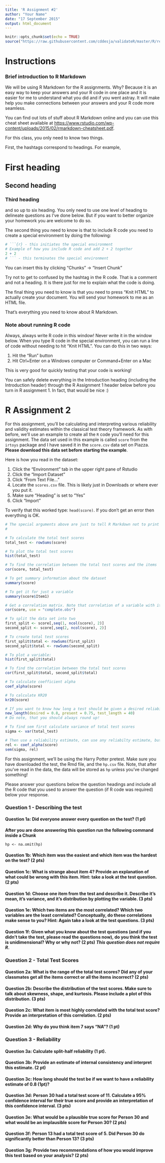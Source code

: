 ```yaml
---
title: 'R Assignment #2'
author: "Your Name"
date: "17 September 2015"
output: html_document
---
```


```r
knitr::opts_chunk$set(echo = TRUE)
source("https://raw.githubusercontent.com/cddesja/validateR/master/R/reliability.R")
```

# Instructions

### Brief introduction to R Markdown 

We will be using R Markdown for the R assignments. Why? Because it is an easy way to keep your answers and your R code in one place and it is easier for me to understand what you did and if you went astray. It will make help you make connections between your answers and your R code more seamless.

You can find out lots of stuff about R Markdown online and you can use this cheat sheet available at <https://www.rstudio.com/wp-content/uploads/2015/02/rmarkdown-cheatsheet.pdf>. 

For this class, you only need to know two things. 

First, the hashtags correspond to headings. For example,

# First heading
## Second heading
### Third heading

and so up to six heading. You only need to use one level of heading to delineate questions as I've done below. But if you want to better organize your homework you are welcome to do so.

The second thing you need to know is that to include R code you need to create a special environment by doing the following:

```r
# ```{r} - this initiates the special environment 
# Example of how you include R code and add 2 + 2 together
2 + 2
# ``` - this terminates the special environment
```

You can insert this by clicking "Chunks" -> "Insert Chunk"

Try not to get to confused by the hashtag in the R code. That is a comment and not a heading. It is there just for me to explain what the code is doing. 


The final thing you need to know is that you need to press "Knit HTML" to actually create your document. You will send your homework to me as an HTML file.

That's everything you need to know about R Markdown. 

### Note about running R code
Always, always write R code in this window! Never write it in the window below. When you type R code in the special environment, you can run a line of code without needing to hit "Knit HTML". You can do this in two ways:

1. Hit the "Run" button
2. Hit Ctrl+Enter on a Windows computer or Command+Enter on a Mac

This is very good for quickly testing that your code is working!

You can safely delete everything in the Introduction heading (including the Introduction header) through the R Assignment 1 header below before you turn in R assignment 1. In fact, that would be nice :) 

# R Assignment 2

For this assignment, you'll be calculating and interpreting various reliability and validity estimates within the classical test theory framework. As with before, we'll use an example to create all the `R` code you'll need for this assignment. The data set used in this example is called `score` from the `irtoys` package and I have saved it in the `score.csv` data set on Piazza. __Please download this data set before starting the example__.

Here is how you read in the dataset:

1. Click the "Environment" tab in the upper right pane of Rstudio
2. Click the "Import Dataset"
3. Click "From Text File..."
4. Locate the `scores.csv` file. This is likely just in Downloads or where ever you put it.
5. Make sure "Heading" is set to "Yes"
6. Click "Import"

To verify that this worked type: `head(score)`. If you don't get an error then everything is OK.

```r
# The special arguments above are just to tell R Markdown not to print this in your final HTML document
#

# To calculate the total test scores
total_test <- rowSums(score)

# To plot the total test scores
hist(total_test)

# To find the correlation between the total test scores and the items
cor(score, total_test)

# To get summary information about the dataset
summary(score)

# To get it for just a variable
summary(score$Item1)

# Get a correlation matrix. Note that correlation of a variable with itself is 1
cor(score, use = "complete.obs")

# To split the data set into two
first_split <- score[,seq(1, ncol(score), 2)]
second_split <- score[,seq(2, ncol(score), 2)]

# To create total test scores
first_split$total <- rowSums(first_split)
second_split$total <- rowSums(second_split)

# To plot a variable:
hist(first_split$total)

# To find the correlation between the total test scores
cor(first_split$total, second_split$total)

# To calculate coefficient alpha
coef_alpha(score)

# To calculate KR20
kr20(score)

# If you want to know how long a test should be given a desired reliability of 0.8, a current reliability of 0.75, and a current test length of 40.
new_length(desired = 0.8, present = 0.75, test_length = 40)
# Do note, that you should always round up!

# To find sem first calculate variance of total test scores
sigma <- var(total_test)

# Then use a reliability estimate, can use any reliabilty estimate, but we'll using coef_alpha here.
rel <- coef_alpha(score)
sem(sigma, rel)
```

For this assignment, we'll be using the Harry Potter pretest. Make sure you have downloaded the test, the Rmd file, and the `hp.csv` file. Note, that after you've read in the data, the data will be stored as `hp` unless you've changed something!

Please answer your questions below the question headings and include all the R code that you used to answer the question (if R code was required) below your response.

### Question 1 - Describing the test

#### Question 1a: Did everyone answer every question on the test? (1 pt)

__After you are done answering this question run the following command inside a Chunk __  

`
hp <- na.omit(hp)
`

#### Question 1b: Which item was the easiest and which item was the hardest on the test? (2 pts)

#### Question 1c: What is strange about item 4? Provide an explanation of what could be wrong with this item. Hint: take a look at the test question. (2 pts) 

#### Question 1d: Choose one item from the test and describe it. Describe it's mean, it's variance, and it's distribution by plotting the variable. (3 pts)

#### Question 1e: Which two items are the most correlated? Which two variables are the least correlated? Conceptually, do these correlations make sense to you? Hint: Again take a look at the test questions. (3 pts)

#### Question 1f: Given what you know about the test questions (and if you didn't take the test, please read the questions now), do you think the test is unidimensional? Why or why not? (2 pts) _This question does not require R_.

### Question 2 - Total Test Scores

#### Question 2a: What is the range of the total test scores? Did any of your classmates get all the items correct or all the items incorrect? (2 pts) 

#### Question 2b: Describe the distribution of the test scores. Make sure to talk about skewness, shape, and kurtosis. Please include a plot of this distribution. (3 pts)

#### Question 2c: What item is most highly correlated with the total test score? Provide an interpretation of this correlation. (2 pts)

#### Question 2d: Why do you think item 7 says "NA"? (1 pt)

### Question 3 - Reliability

#### Question 3a: Calculate split-half reliability (1 pt).

#### Question 3b: Provide an estimate of internal consistency and interpret this estimate. (2 pt) 

#### Question 3c: How long should the test be if we want to have a reliability estimate of 0.8 (1pt)?

#### Question 3d: Person 30 had a total test score of 11. Calculate a 95% confidence interval for their true score and provide an interpretation of this confidence interval. (3 pts)

#### Question 3e: What would be a plausible true score for Person 30 and what would be an implausible score for Person 30? (2 pts)

#### Question 3f: Person 13 had a total test score of 5. Did Person 30 do significantly better than Person 13? (3 pts) 

#### Question 3g: Provide two recommendations of how you would improve this test based on your analysis?  (2 pts)